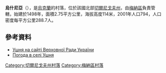 {{coord|51|24|35|N|32|3|56|E|scale:100000|display=title}}

'''烏什尼亞'''（{{lang-uk|Ушня}}），是[[烏克蘭|烏克蘭]]的村落，位於該國北部[[切爾尼戈夫州|切爾尼戈夫州]]，由[[梅納區|梅納區]]負責管轄，始建於1498年，面積2.75平方公里，海拔高度114米，2001年人口794，人口密度每平方公里288.7人。

==參考資料==
* [http://w1.c1.rada.gov.ua/pls/z7502/A005?rf7571=40492 Ушня на сайті Верховної Ради України]
* [http://weather.in.ua/ua/chernigovskaja/27015 Погода в селі Ушня] {{Wayback|url=http://weather.in.ua/ua/chernigovskaja/27015 |date=20170225051018 }}

[[Category:切爾尼戈夫州村落|Category:切爾尼戈夫州村落]]
[[Category:梅納區村落|Category:梅納區村落]]


{{Chernihiv-geo-stub}}